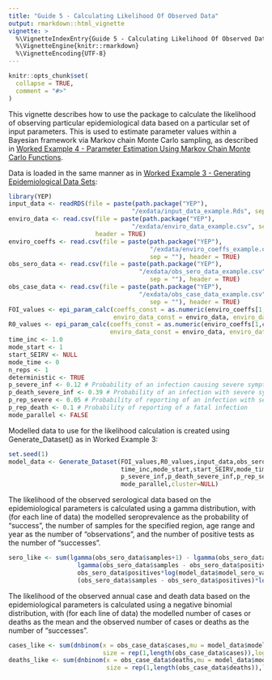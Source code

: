 ```yaml
---
title: "Guide 5 - Calculating Likelihood Of Observed Data"
output: rmarkdown::html_vignette
vignette: >
  %\VignetteIndexEntry{Guide 5 - Calculating Likelihood Of Observed Data}
  %\VignetteEngine{knitr::rmarkdown}
  %\VignetteEncoding{UTF-8}
---
```


```r
knitr::opts_chunk$set(
  collapse = TRUE,
  comment = "#>"
)
```

This vignette describes how to use the package to calculate the likelihood of observing particular epidemiological data based on a particular set of input parameters. This is used to estimate parameter values within a Bayesian framework via Markov chain Monte Carlo sampling, as described in [Worked Example 4 - Parameter Estimation Using Markov Chain Monte Carlo Functions](https://mrc-ide.github.io/YEP/articles/BWorkedExampleDMCMC.html).

Data is loaded in the same manner as in [Worked Example 3 - Generating Epidemiological Data Sets](https://mrc-ide.github.io/YEP/articles/BWorkedExampleCDataGenerate.html):

```r
library(YEP)
input_data <- readRDS(file = paste(path.package("YEP"), 
                                  "/exdata/input_data_example.Rds", sep = ""))
enviro_data <- read.csv(file = paste(path.package("YEP"), 
                                  "/exdata/enviro_data_example.csv", sep = ""),
                        header = TRUE)
enviro_coeffs <- read.csv(file = paste(path.package("YEP"), 
                                       "/exdata/enviro_coeffs_example.csv",
                                       sep = ""), header = TRUE)
obs_sero_data <- read.csv(file = paste(path.package("YEP"), 
                                    "/exdata/obs_sero_data_example.csv",
                                       sep = ""), header = TRUE)
obs_case_data <- read.csv(file = paste(path.package("YEP"), 
                                    "/exdata/obs_case_data_example.csv",
                                       sep = ""), header = TRUE) 
FOI_values <- epi_param_calc(coeffs_const = as.numeric(enviro_coeffs[1,c(1:5)]), coeffs_var = c(0), 
                             enviro_data_const = enviro_data, enviro_data_var = NULL)
R0_values <- epi_param_calc(coeffs_const = as.numeric(enviro_coeffs[1,c(1:5)]), coeffs_var = c(0), 
                            enviro_data_const = enviro_data, enviro_data_var = NULL)  
time_inc <- 1.0       
mode_start <- 1     
start_SEIRV <- NULL  
mode_time <- 0
n_reps <- 1    
deterministic <- TRUE
p_severe_inf <- 0.12 # Probability of an infection causing severe symptoms
p_death_severe_inf <- 0.39 # Probability of an infection with severe symptoms causing death
p_rep_severe <- 0.05 # Probability of reporting of an infection with severe (non-fatal) symptoms
p_rep_death <- 0.1 # Probability of reporting of a fatal infection  
mode_parallel <- FALSE
```

Modelled data to use for the likelihood calculation is created using Generate_Dataset() as in Worked Example 3:

```r
set.seed(1)
model_data <- Generate_Dataset(FOI_values,R0_values,input_data,obs_sero_data,obs_case_data,vaccine_efficacy,
                               time_inc,mode_start,start_SEIRV,mode_time,n_reps,deterministic,
                               p_severe_inf,p_death_severe_inf,p_rep_severe,p_rep_death,
                               mode_parallel,cluster=NULL)
```

The likelihood of the observed serological data based on the epidemiological parameters is calculated using a gamma distribution, with (for each line of data) the modelled seroprevalence as the probability of "success", the number of samples for the specified region, age range and year as the number of "observations", and the number of positive tests as the number of "successes".

```r
sero_like <- sum(lgamma(obs_sero_data$samples+1) - lgamma(obs_sero_data$positives+1) - 
                   lgamma(obs_sero_data$samples - obs_sero_data$positives + 1) + 
                   obs_sero_data$positives*log(model_data$model_sero_values) + 
                   (obs_sero_data$samples - obs_sero_data$positives)*log(1.0 - model_data$model_sero_values))
```

The likelihood of the observed annual case and death data based on the epidemiological parameters is calculated using a negative binomial distribution, with (for each line of data) the modelled number of cases or deaths as the mean and the observed number of cases or deaths as the number of "successes".

```r
cases_like <- sum(dnbinom(x = obs_case_data$cases,mu = model_data$model_case_values,
                          size = rep(1,length(obs_case_data$cases)),log = TRUE))
deaths_like <- sum(dnbinom(x = obs_case_data$deaths,mu = model_data$model_death_values,
                           size = rep(1,length(obs_case_data$deaths)),log = TRUE))
```
